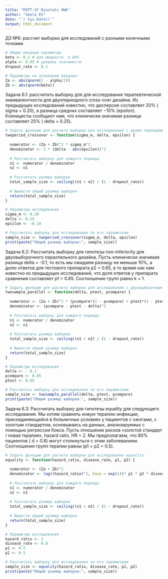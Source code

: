---
title: "MIPT-SF Biostats HW6"
author: "Smola EV"
date: "`r Sys.Date()`"
output: html_document
---

ДЗ №6: рассчет выборки для исследований с разными конечными точками

```{r}
# Общие вводные параметры
beta <- 0.2 # для мощности  в 80%
alpha <- 0.05 # уровень значимости
dropout_rate <- 0.1 

# Параметры на основании вводных:
Za <- abs(qnorm(1 - alpha/2))
Zb <- abs(qnorm(beta))

```

Задача 6.1: рассчитать выборку для для исследования терапевтической эквивалентности для двухпериодного cross-over дизайна. Из предыдущих исследований известно, что дисперсия составляет 20% ( sigma = 0.20), а разница средних составляет −10% (epsilon). Клиницисты сообщают нам, что клинически значимая разница составляет 25% ( delta = 0.25).

```{r}
# Задать функцию для расчета выборки для исследования с двумя периодами и кроссовером
twoperiod_crossover <- function(sigma_m, delta, epsilon) {
  
  numerator <- (Za + Zb)^2 * sigma_m^2
  denominator <- 2 * (delta - abs(epsilon))^2
  
  # Рассчитать выборку для каждого периода
  n1 <- numerator / denominator
  n2 <- n1
  
  # Рассчитать размер выборки
  total_sample_size <- ceiling((n1 + n2) / (1 - dropout_rate))
  
  # Вывести общий размер выборки
  return(total_sample_size)
}

# Параметры исследования
sigma_m <- 0.20
delta <- 0.25
epsilon <- -0.10

# Рассчитать выборку для исследования по его параметрам
sample_size <- twoperiod_crossover(sigma_m, delta, epsilon)
print(paste("Общий размер выборки:", sample_size))
```
Задача 6.2: Рассчитать выборку для гипотезы non-inferiority для двухвыборочного параллельного дизайна. Пусть клинически значимая разница delta = -0.1, то есть мы ожидаем разницу не меньше 10%, а долю ответов для тестового препарата p2 = 0.65, в то время как нам известно из предыдущих исследований, что доля ответов у препарата сравнения составляет p1 = 0.85. Соотношение групп равно k = 1.


```{r}
# Задать функцию для расчета выборки для исследования с двухвыборочным параллельным дизайном
twosample_parallel <- function(delta, ptest, pcompare) {
  
  numerator <- (Za + Zb)^2 * (pcompare*(1 - pcompare) + ptest*(1 - ptest))
  denominator <- (pcompare - ptest - delta)^2
  
  # Рассчитать выборку для каждого периода
  n1 <- numerator / denominator
  n2 <- n1
  
  # Рассчитать размер выборки
  total_sample_size <- ceiling((n1 + n2) / (1 - dropout_rate))
  
  # Вывести общий размер выборки
  return(total_sample_size)
}

# Параметры исследования
delta <- - 0.1
pcompare <- 0.85
ptest <- 0.65

# Рассчитать выборку для исследования по его параметрам
sample_size <- twosample_parallel(delta, ptest, pcompare)
print(paste("Общий размер выборки:", sample_size))
```
Задача 6.3: Рассчитать выборку для гипотезы equality для следующего исследования. Мы хотим сравнить новую терапию инфекции, присоединяющейся в больничных условиях у пациентов с ожогами, с золотым стандартом, основываясь на данных, анализируемых с помощью регрессии Кокса. Пусть отношение рисков «золотой стандарт / новая терапия», hazard ratio, HR = 2. Мы предполагаем, что 80% пациентов ( d = 0.8) могут столкнуться с этим заболеванием. Соотношения групп терапии равны (p1 = p2 = 0.5).

```{r}
# Задать функцию для расчета выборки для исследования equality
equality <- function(hazard_ratio, disease_rate, p1, p2) {
  
  numerator <- (Za + Zb)^2 
  denominator <- log((hazard_ratio)^2, base = exp(1))* p1 * p2 * disease_rate
  
  # Рассчитать выборку для каждого периода
  n1 <- numerator / denominator
  n2 <- n1
  
  # Рассчитать размер выборки
  total_sample_size <- ceiling((n1 + n2) / (1 - dropout_rate))
  
  # Вывести общий размер выборки
  return(total_sample_size)
}

# Параметры исследования
hazard_ratio <- 2
disease_rate <- 0.8
p1 <- 0.5
p2 <- 0.5

# Рассчитать выборку для исследования по его параметрам
sample_size <- equality(hazard_ratio, disease_rate, p1, p2)
print(paste("Общий размер выборки:", sample_size))
```


